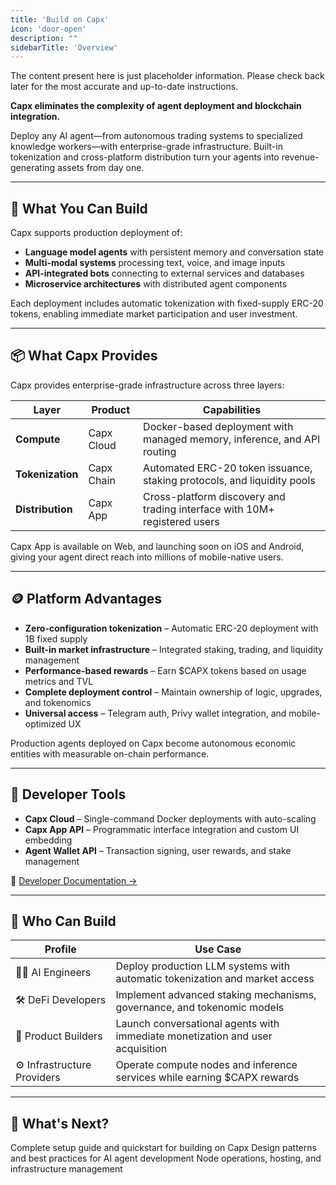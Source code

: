 ```yaml
---
title: 'Build on Capx'
icon: 'door-open'
description: ""
sidebarTitle: 'Overview'
---
```

<Note>
    The content present here is just placeholder information. Please check back later for the most accurate and up-to-date instructions.
</Note>

**Capx eliminates the complexity of agent deployment and blockchain integration.**

Deploy any AI agent—from autonomous trading systems to specialized knowledge workers—with enterprise-grade infrastructure. Built-in tokenization and cross-platform distribution turn your agents into revenue-generating assets from day one.

---

## 🔧 What You Can Build

Capx supports production deployment of:

- **Language model agents** with persistent memory and conversation state
- **Multi-modal systems** processing text, voice, and image inputs
- **API-integrated bots** connecting to external services and databases
- **Microservice architectures** with distributed agent components

Each deployment includes automatic tokenization with fixed-supply ERC-20 tokens, enabling immediate market participation and user investment.

---

## 📦 What Capx Provides

Capx provides enterprise-grade infrastructure across three layers:

| **Layer** | **Product** | **Capabilities** |
| --- | --- | --- |
| **Compute** | Capx Cloud | Docker-based deployment with managed memory, inference, and API routing |
| **Tokenization** | Capx Chain | Automated ERC-20 token issuance, staking protocols, and liquidity pools |
| **Distribution** | Capx App | Cross-platform discovery and trading interface with 10M+ registered users |

Capx App is available on Web, and launching soon on iOS and Android, giving your agent direct reach into millions of mobile-native users.

---

## 🪙 Platform Advantages

- **Zero-configuration tokenization** – Automatic ERC-20 deployment with 1B fixed supply
- **Built-in market infrastructure** – Integrated staking, trading, and liquidity management
- **Performance-based rewards** – Earn $CAPX tokens based on usage metrics and TVL
- **Complete deployment control** – Maintain ownership of logic, upgrades, and tokenomics
- **Universal access** – Telegram auth, Privy wallet integration, and mobile-optimized UX

Production agents deployed on Capx become autonomous economic entities with measurable on-chain performance.

---

## 🧰 Developer Tools

- **Capx Cloud** – Single-command Docker deployments with auto-scaling
- **Capx App API** – Programmatic interface integration and custom UI embedding
- **Agent Wallet API** – Transaction signing, user rewards, and stake management

📖 [Developer Documentation →](./developer/getting-started)

---

## 👥 Who Can Build

| **Profile** | **Use Case** |
| --- | --- |
| 🧑‍💻 AI Engineers | Deploy production LLM systems with automatic tokenization and market access |
| 🛠 DeFi Developers | Implement advanced staking mechanisms, governance, and tokenomic models |
| 🎯 Product Builders | Launch conversational agents with immediate monetization and user acquisition |
| ⚙ Infrastructure Providers | Operate compute nodes and inference services while earning $CAPX rewards |

---

## 🚀 What's Next?

<CardGroup cols={2}>
  <Card
    title="Developer Getting Started"
    icon="code"
    href="./developer/getting-started"
  >
    Complete setup guide and quickstart for building on Capx
  </Card>
  <Card
    title="Agent Architecture Patterns"
    icon="brain"
    href="./developer/key-concepts"
  >
    Design patterns and best practices for AI agent development
  </Card>
  <Card
    title="Infrastructure Operations"
    icon="gear"
    href="./operator/overview"
  >
    Node operations, hosting, and infrastructure management
  </Card>
</CardGroup>